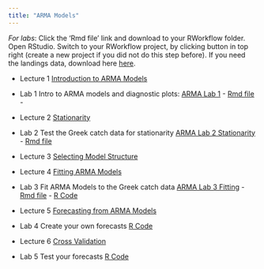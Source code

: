 ```yaml
---
title: "ARMA Models"
---
```


*For labs*: Click the 'Rmd file' link and download to your RWorkflow folder.  Open RStudio.  Switch to your RWorkflow project, by clicking button in top right (create a new project if you did not do this step before).  If you need the landings data, download here [here](https://fish-forecast.github.io/Catch-Forecasting-INCOIS/landings.RData).

- Lecture 1 [Introduction to ARMA Models](Forecasting_3-1_-_ARMA_Intro.html)

- Lab 1 Intro to ARMA models and diagnostic plots: [ARMA Lab 1](ARMA Lab 1.html) - [Rmd file](Labs/ARMA Lab 1.Rmd) - 

- Lecture 2 [Stationarity](Forecasting_3-2_-_ARMA_Stationarity.html)

- Lab 2 Test the Greek catch data for stationarity [ARMA Lab 2 Stationarity](ARMA Lab 2 Stationarity.html) - [Rmd file](Labs/ARMA Lab 2 Stationarity.Rmd)

- Lecture 3 [Selecting Model Structure](Forecasting_3-3_-_ARMA_Model_Structure.html)

- Lecture 4 [Fitting ARMA Models](Forecasting_3-4_-_ARMA_Fitting_Models.html)

- Lab 3 Fit ARMA Models to the Greek catch data  [ARMA Lab 3 Fitting](ARMA Lab 3 Fitting.html) - [Rmd file](Labs/ARMA Lab 3 Fitting.Rmd) - [R Code](Labs/R/Forecasting 3-5 - ARMA Fitting Models.R)

- Lecture 5 [Forecasting from ARMA Models](Forecasting_3-5_-_ARMA_Forecasting.html)

- Lab 4 Create your own forecasts [R Code](Labs/R/Forecasting 3-5 - ARMA Forecasting.R)

- Lecture 6 [Cross Validation](Forecasting_3-6_-_ARMA_Performance.html)

- Lab 5 Test your forecasts [R Code](Labs/R/Forecasting 3-6 - ARMA Performance.R)
